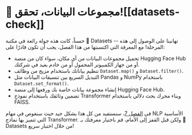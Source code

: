 # 🤗 مجموعات البيانات، تحقق![[datasets-check]]

<CourseFloatingBanner
    chapter={5}
    classNames="absolute z-10 right-0 top-0"
/>

حسناً، كانت هذه جولة رائعة في مكتبة 🤗 Datasets -- تهانينا على الوصول إلى هذه المرحلة! مع المعرفة التي اكتسبتها من هذا الفصل، يجب أن تكون قادرًا على:

- تحميل مجموعات البيانات من أي مكان، سواء كان من منصة Hugging Face Hub أو من جهاز الكمبيوتر المحمول أو من خادم بعيد في شركتك.
- تنظيم بياناتك باستخدام مزيج من وظائف `Dataset.map()` و `Dataset.filter()`.
- التبديل السريع بين تنسيقات البيانات مثل Pandas و NumPy باستخدام `Dataset.set_format()`.
- إنشاء مجموعة بيانات خاصة بك ورفعها إلى منصة Hugging Face Hub.
- تضمين وثائقك باستخدام نموذج Transformer وبناء محرك بحث دلالي باستخدام FAISS.

في [الفصل 7](/course/chapter7)، سنستفيد من كل هذا بشكل جيد حيث سنغوص في مهام NLP الأساسية التي تتميز بها نماذج Transformer. ولكن قبل القفز إلى الأمام، قم باختبار معرفتك بـ 🤗 Datasets من خلال اختبار سريع!